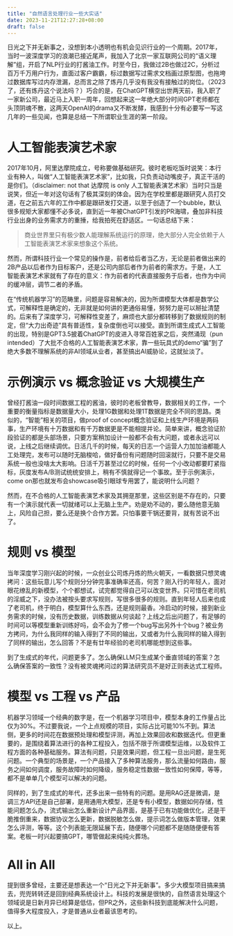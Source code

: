 ```yaml
---
title: "自然语言处理行业一些大实话"
date: 2023-11-21T12:27:28+08:00
draft: false
---
```


日光之下并无新事之，没想到本小透明也有机会见识行业的一个周期。2017年，当时一波深度学习的浪潮已接近尾声，我加入了北京一家互联网公司的“语义理解”组，开启了NLP行业的打酱油工作。时至今日，我做过2B也做过2C，分析过百万千万用户行为，直面过客户霸霸，标过数据写过需求文档画过原型图，也拖垮过数据库写过内存泄漏，总而言之除了炼丹几乎没有我没有接触过的岗位。（2023了，还有炼丹这个说法吗？）巧合的是，在ChatGPT横空出世两天前，我入职了一家新公司，最近马上入职一周年，回想起来这一年绝大部分时间GPT老师都在头顶阴魂不散，这两天OpenAI的drama又不断发酵，我感到十分有必要写一写这几年的一些见闻，也算是总结一下所谓职业生涯的第一阶段。

# 人工智能表演艺术家

2017年10月，阿里达摩院成立，号称要做基础研究。彼时老板吃饭时说笑：本行业有种人，叫做“人工智能表演艺术家”，比如我，只负责动动嘴皮子，真正干活的是你们。（disclaimer: not that 达摩院 is only 人工智能表演艺术家）当时只当是说笑，但近一年对这句话有了极其深刻的体会。因为在学校里都是跟研究人员打交道，在之前五六年的工作中都是跟研发打交道，以至于创造了一个bubble，默认很多规矩大家都懂不必多说，直到近一年被ChatGPT引发的PR海啸，叠加非科技行业出身的业务需求方的重捶，给我拍死在舒适区。一句话总结下来：

> 商业世界里只有极少数人能理解系统运行的原理，绝大部分人完全依赖于人工智能表演艺术家来想象这个系统。

然而，所谓科技行业一个常见的操作是，前者给后者当乙方，无论是前者做出来的2B产品以后者作为目标客户，还是公司内部后者作为前者的需求方。于是，人工智能表演艺术家就有了存在的意义：作为前者的代表直接服务于后者，也作为中间的缓冲层，调节二者的矛盾。

在“传统机器学习”的范畴里，问题是容易解决的，因为所谓模型大体都是数学公式，可解释性是确定的，无非就是如何讲的更通俗易懂，努努力是可以掰扯清楚的。后来有了深度学习，可解释性变差了，麻烦也大部分都转移到了数据规则的制定，但“大力出奇迹”具有普适性，复杂度倒也可以接受。直到所谓生成式人工智能的出现，特别是GPT3.5披着ChatGPT的皮进入寻常百姓家之后，突然涌现（pun intended）了大批不合格的人工智能表演艺术家，靠一些玩具式的demo“骗”到了绝大多数不理解系统的非AI领域从业者，甚至搞出AI威胁论，这就扯淡了。

# 示例演示 vs 概念验证 vs 大规模生产

曾经打酱油一段时间数据工程的酱油，彼时的老板曾教导，数据相关的工作，一个重要的衡量指标是数据量大小，处理1G数据和处理1T数据是完全不同的思路。类似的，“智能”相关的项目，做proof of concept概念验证和上线生产环境是两码事，生产环境有十万数据和有千万数据更是不能相提并论。简单来讲，概念验证阶段验证的都是头部场景，只要方案稍加设计一般都不会有大问题，或者永远可以说，上线之后继续调优。日活几千的时候，每天的日志一个运营人力加加油都能人工处理完，发布可以随时无脑梭哈，做好备份有问题随时回滚就行，只要不是交易系统一般也没啥太大影响。日活千万甚至过亿的时候，任何一个小改动都要盯紧指标，灰度发布A/B测试统统安排上，稍有不慎就得记一个事故。至于示例演示，come on那也就发布会showcase吸引眼球专用罢了，能说明什么问题？

然而，在不合格的人工智能表演艺术家及其拥趸那里，这些区别是不存在的，只要有一个演示就代表一切就绪可以上无脑上生产。劝是劝不动的，要么随他意无脑上，风险自己担，要么还是换个合作方罢。只怕事要干锅还要背，就有苦说不出了。

# 规则 vs 模型

当年深度学习刚兴起的时候，一众创业公司炼丹炼的热火朝天，一看数据只想灵魂拷问：这些玩意儿写个规则分分钟完事准确率还高，何苦？刚入行的年轻人，面对眼花缭乱的新模型，个个都想试，试完都觉得自己可以改变世界。只可惜在老司机的淫威之下，没办法被按头要求写规则，写很多很多的规则。直到年轻人后来也成了老司机，终于明白，模型算什么东西，还是规则最香。冷启动的时候，接到新业务需求的时候，没有历史数据，训练数据从何谈起？上线之后出问题了，有足够的时间可以等模型重新训练好吗，会不会为了修一个bug写出另外十个bug？被业务方拷问，为什么我同样的输入得到了不同的输出，又或者为什么我同样的输入得到了同样的输出，怎么回答？不是有廿年经验的老司机哪能想到这些事。

到了生成式的年代，问题更多了。怎么确保LLM只生成某个垂直领域的答案？怎么确保答案的一致性？没有被灵魂拷问过的算法研究员不是好正则表达式工程师。

# 模型 vs 工程 vs 产品

机器学习领域一个经典的数字是，在一个机器学习项目中，模型本身的工作量占比仅为30%。不过要我说，一个上点规模的项目，实际占比可能10%不到。算法侧，更多的时间花在数据预处理和模型评测，再加上效果回收和数据迭代。但更重要的，是围绕着算法进行的各种工程投入，包括不限于所谓模型运维，以及软件工程方面的各种基础服务。算法有问题，只是效果问题，但工程一旦出问题，是生死问题。一个典型的场景是，一个产品接入了多种算法服务，那么流量如何路由，服务之间如何调度，服务故障时如何降级，服务稳定性数据一致性如何保障，等等，都不是单单几个模型可以解决的问题。

同样的，到了生成式的年代，还多出来一些特有的问题。是用RAG还是微调，是调三方API还是自己部署，是用通用大模型，还是专有小模型，数据如何存储，性能问题怎么办，流式输出怎么重新设计产品界面，是基于已有功能做优化，还是干脆推倒重来，数据协议怎么更新，数据脱敏怎么做，提示词怎么做版本管理，效果怎么评测，等等。这个列表能无限延展下去，随便哪个问题都不是随随便便有答案。老板一时兴起要搞GPT，哪管做起来纯纯火葬场。

# All in All

提到很多曾经，主要还是想表达一个“日光之下并无新事”。多少大模型项目搞来搞去，兜兜转转还是回到经典系统设计上。科技的发展是很快的，自然语言处理这个领域说是日新月异已经算是低估，但PR之外，这些新科技到底能解决什么问题，值得多大程度投入，才是普通从业者最该思考的。

以上。